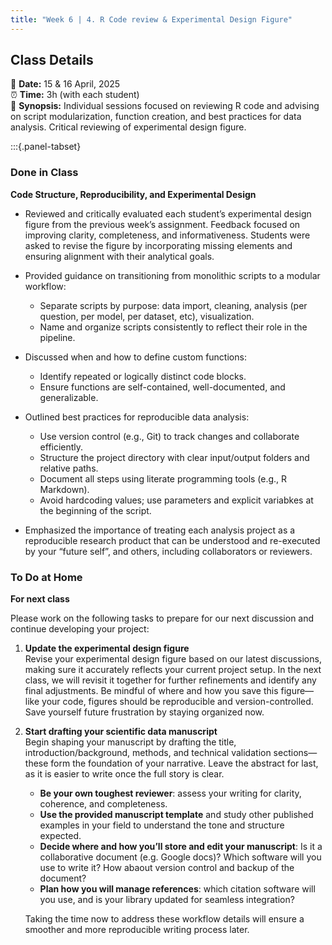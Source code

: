 ```yaml
---
title: "Week 6 | 4. R Code review & Experimental Design Figure"
---
```


::: {.callout-note}
## Class Details
📅 **Date:** 15 & 16 April, 2025  
⏰ **Time:** 3h (with each student)   
📖 **Synopsis:** Individual sessions focused on reviewing R code and advising on script modularization, function creation, and best practices for data analysis. Critical reviewing of experimental design figure.     
:::

:::{.panel-tabset}

### Done in Class

**Code Structure, Reproducibility, and Experimental Design**

- Reviewed and critically evaluated each student's experimental design figure from the previous week's assignment. Feedback focused on improving clarity, completeness, and informativeness. Students were asked to revise the figure by incorporating missing elements and ensuring alignment with their analytical goals.

- Provided guidance on transitioning from monolithic scripts to a modular workflow:
  - Separate scripts by purpose: data import, cleaning, analysis (per question, per model, per dataset, etc), visualization.
  - Name and organize scripts consistently to reflect their role in the pipeline.

- Discussed when and how to define custom functions:
  - Identify repeated or logically distinct code blocks.
  - Ensure functions are self-contained, well-documented, and generalizable.

- Outlined best practices for reproducible data analysis:
  - Use version control (e.g., Git) to track changes and collaborate efficiently.
  - Structure the project directory with clear input/output folders and relative paths.
  - Document all steps using literate programming tools (e.g., R Markdown).
  - Avoid hardcoding values; use parameters and explicit variabkes at the beginning of the script.

- Emphasized the importance of treating each analysis project as a reproducible research product that can be understood and re-executed by your "future self", and others, including collaborators or reviewers.


### To Do at Home

**For next class**

Please work on the following tasks to prepare for our next discussion and continue developing your project:

1. **Update the experimental design figure**  
   Revise your experimental design figure based on our latest discussions, making sure it accurately reflects your current project setup. In the next class, we will revisit it together for further refinements and identify any final adjustments. Be mindful of where and how you save this figure—like your code, figures should be reproducible and version-controlled. Save yourself future frustration by staying organized now.

2. **Start drafting your scientific data manuscript**  
   Begin shaping your manuscript by drafting the title, introduction/background, methods, and technical validation sections—these form the foundation of your narrative. Leave the abstract for last, as it is easier to write once the full story is clear.  
   
   - **Be your own toughest reviewer**: assess your writing for clarity, coherence, and completeness.  
   - **Use the provided manuscript template** and study other published examples in your field to understand the tone and structure expected.  
   - **Decide where and how you’ll store and edit your manuscript**: Is it a collaborative document (e.g. Google docs)? Which software will you use to write it? How abaout version control and backup of the document?
   - **Plan how you will manage references**: which citation software will you use, and is your library updated for seamless integration?  
   
   Taking the time now to address these workflow details will ensure a smoother and more reproducible writing process later.

